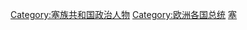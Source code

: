 [[Category:塞族共和国政治人物|Category:塞族共和国政治人物]]
[[Category:欧洲各国总统|Category:欧洲各国总统]]
[[Category:波士尼亞與赫塞哥維納政府領袖|塞]]